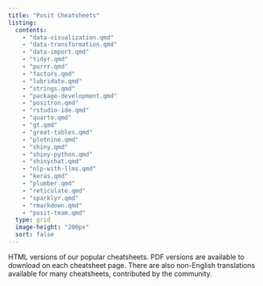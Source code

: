 ```yaml
---
title: "Posit Cheatsheets"
listing:
  contents:
    - "data-visualization.qmd"
    - "data-transformation.qmd"
    - "data-import.qmd"
    - "tidyr.qmd"
    - "purrr.qmd"
    - "factors.qmd"
    - "lubridate.qmd"
    - "strings.qmd"
    - "package-development.qmd"
    - "positron.qmd"
    - "rstudio-ide.qmd"
    - "quarto.qmd"
    - "gt.qmd"
    - "great-tables.qmd"
    - "plotnine.qmd"
    - "shiny.qmd"
    - "shiny-python.qmd"
    - "shinychat.qmd"
    - "nlp-with-llms.qmd"
    - "keras.qmd"
    - "plumber.qmd"
    - "reticulate.qmd"
    - "sparklyr.qmd"
    - "rmarkdown.qmd"
    - "posit-team.qmd"
  type: grid
  image-height: "200px"
  sort: false
---
```


HTML versions of our popular cheatsheets.
PDF versions are available to download on each cheatsheet page.
There are also non-English translations available for many cheatsheets, contributed by the community.
